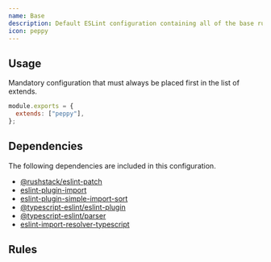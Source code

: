 ```yaml
---
name: Base
description: Default ESLint configuration containing all of the base rules.
icon: peppy
---
```


## Usage

Mandatory configuration that must always be placed first in the list of extends.

```js
module.exports = {
  extends: ["peppy"],
};
```

## Dependencies

The following dependencies are included in this configuration.

- [@rushstack/eslint-patch](https://github.com/microsoft/rushstack/tree/main/eslint/eslint-patch)
- [eslint-plugin-import](https://github.com/import-js/eslint-plugin-import)
- [eslint-plugin-simple-import-sort](https://github.com/lydell/eslint-plugin-simple-import-sort)
- [@typescript-eslint/eslint-plugin](https://typescript-eslint.io/packages/eslint-plugin)
- [@typescript-eslint/parser](https://typescript-eslint.io/packages/parser)
- [eslint-import-resolver-typescript](https://github.com/import-js/eslint-import-resolver-typescript)

## Rules

<Rules configName="base" />
